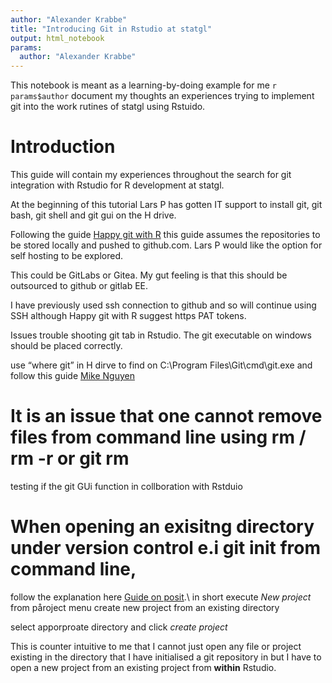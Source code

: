 ```yaml
---
author: "Alexander Krabbe"
title: "Introducing Git in Rstudio at statgl"
output: html_notebook
params: 
  author: "Alexander Krabbe"
---
```


This notebook is meant as a learning-by-doing example for me `r params$author`
document my thoughts an experiences trying to implement git into the work 
rutines of statgl using Rstuido. 

# Introduction

This guide will contain my experiences throughout the search for git integration
with Rstudio for R development at statgl.
 
At the beginning of this tutorial Lars P has gotten IT support to install git,
git bash, git shell and git gui on the H drive.
 
Following the guide [Happy git with R](http://www.happygitwithr.com) this guide
assumes the repositories to be stored locally and pushed to github.com. 
Lars P would like the option for self hosting to be explored. 

This could be GitLabs or Gitea. My gut feeling is that this should be outsourced to github or gitlab EE. 


 
I have previously used ssh connection to github and so will continue using SSH although Happy git with R suggest https PAT tokens.


Issues trouble shooting git tab in Rstudio. The git executable on windows should be placed correctly.

use "where git" in H dirve to find on C:\\Program Files\\Git\\cmd\\git.exe and follow this guide [Mike Nguyen](https://mikenguyen.netlify.app/post/missing-git-tab-in-rstudio-on-windows-computer/)


# It is an issue that one cannot remove files from command line using rm / rm -r or git rm 

testing if the git GUi function in collboration with Rstduio

# When opening an exisitng directory under version control e.i git init from command line, 
follow the explanation here [Guide on posit](support.posit.co/hc/en-us/articles/200532077).\\
in short
\item execute *New project* from påroject menu
\item create new project from an existing directory
\item select apporproate directory and click *create project*

This is counter intuitive to me that I cannot just open any file or project existing in the directory that I have initialised a git repository in but I have to open a new project from an existing project from **within** Rstudio.


```r

```

